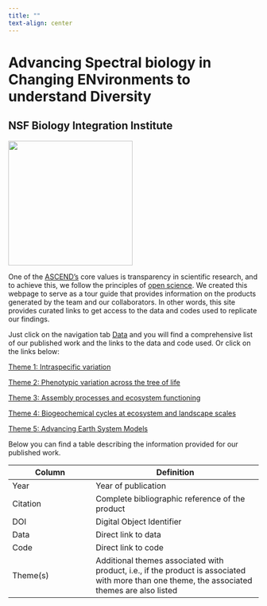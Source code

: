```yaml
---
title: ""
text-align: center
---
```


# **A**dvancing **S**pectral biology in **C**hanging **EN**vironments to understand **D**iversity

## NSF Biology Integration Institute

![](files/Images/Logo+circle.png){fig-align="center" width="250"}

One of the [ASCEND's](https://www.spectralbiology.org/) core values is transparency in scientific research, and to achieve this, we follow the principles of [open science](https://en.wikipedia.org/wiki/Open_science). We created this webpage to serve as a tour guide that provides information on the products generated by the team and our collaborators. In other words, this site provides curated links to get access to the data and codes used to replicate our findings.

Just click on the navigation tab [Data](https://ascend-bii.github.io/Data-management/Theme/Theme1) and you will find a comprehensive list of our published work and the links to the data and code used. Or click on the links below:

[Theme 1: Intraspecific variation](docs/Themes/Theme1.qmd)

[Theme 2: Phenotypic variation across the tree of life](docs/Themes/Theme2.qmd)

[Theme 3: Assembly processes and ecosystem functioning](docs/Themes/Theme3.qmd)

[Theme 4: Biogeochemical cycles at ecosystem and landscape scales](docs/Themes/Theme4.qmd)

[Theme 5: Advancing Earth System Models](docs/Themes/Theme5.qmd)

Below you can find a table describing the information provided for our published work.

| Column   | Definition                                                                                                                                    |
|------------------------|-----------------------------------------------|
| Year     | Year of publication                                                                                                                           |
| Citation | Complete bibliographic reference of the product                                                                                               |
| DOI      | Digital Object Identifier                                                                                                                     |
| Data     | Direct link to data                                                                                                                           |
| Code     | Direct link to code                                                                                                                           |
| Theme(s) | Additional themes associated with product, i.e., if the product is associated with more than one theme, the associated themes are also listed |
